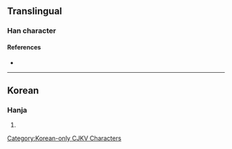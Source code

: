 {{character info/new}}
==Translingual==

===Han character===
{{Han char|rn=5|rad=乙|as=02|sn=3|four=10717|canj=MNN|ids=⿱丁乙}}

====References====
* {{Han ref|kx=0084.051|dkj=|dj=|hdz=|uh=3409|ud=13321|bh=|bd=}}

----

==Korean==

===Hanja===
{{ko-hanja|hangeul=절|rv=jeol|mr=chŏl|y=cel}}

# {{defn|lang=ko|sort=乙02}}

[[Category:Korean-only CJKV Characters]]